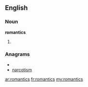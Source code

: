 ==English==
===Noun===
'''romantics'''
# {{plural of|[[romantic]]}}

===Anagrams===
* {{alphagram|acimnorst}}
* [[narcotism#English|narcotism]]

[[ar:romantics]]
[[fr:romantics]]
[[my:romantics]]